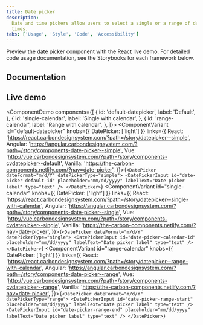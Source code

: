 ```yaml
---
title: Date picker
description:
  Date and time pickers allow users to select a single or a range of dates and
  times.
tabs: ['Usage', 'Style', 'Code', 'Accessibility']
---
```


<PageDescription>

Preview the date picker component with the React live demo. For detailed code
usage documentation, see the Storybooks for each framework below.

</PageDescription>

## Documentation

<Row className="resource-card-group">
<Column colLg={4} colMd={4} noGutterSm>
  <ResourceCard
    subTitle="React"
    href="http://react.carbondesignsystem.com/?path=/story/datepicker--default"
    >

<MdxIcon name="react" />

  </ResourceCard>
</Column>
<Column colLg={4} colMd={4} noGutterSm>
  <ResourceCard
      subTitle="Angular (Community)"
      href="https://angular.carbondesignsystem.com/?path=/story/components-date-picker--basic"
      >

<MdxIcon name="angular" />

  </ResourceCard>
</Column>
<Column colLg={4} colMd={4} noGutterSm>
  <ResourceCard
      subTitle="Vue (Community)"
      href="http://vue.carbondesignsystem.com/?path=/story/components-cvdatepicker--default"
      >

<MdxIcon name="vue" />

  </ResourceCard>
</Column>
</Row>

## Live demo

<ComponentDemo
  components={[
    {
      id: 'default-datepicker',
      label: 'Default',
    },
    {
      id: 'single-calendar',
      label: 'Single with calendar',
    },
    {
      id: 'range-calendar',
      label: 'Range with calendar',
    },
  ]}>
  <ComponentVariant id="default-datepicker" knobs={{
      DatePicker: ['light']
    }}
    links={{
      React:
        'https://react.carbondesignsystem.com/?path=/story/datepicker--simple',
      Angular:
        'https://angular.carbondesignsystem.com/?path=/story/components-date-picker--simple',
      Vue:
        'http://vue.carbondesignsystem.com/?path=/story/components-cvdatepicker--default',
      Vanilla: 'https://the-carbon-components.netlify.com/?nav=date-picker',
    }}>{`
    <DatePicker dateFormat="m/d/Y" datePickerType="simple">
      <DatePickerInput
        id="date-picker-default-id"
        placeholder="mm/dd/yyyy"
        labelText="Date picker label"
        type="text"
      />
    </DatePicker>
  `}</ComponentVariant>
  <ComponentVariant id="single-calendar" knobs={{
      DatePicker: ['light']
    }}
    links={{
      React:
        'https://react.carbondesignsystem.com/?path=/story/datepicker--single-with-calendar',
      Angular:
        'https://angular.carbondesignsystem.com/?path=/story/components-date-picker--single',
      Vue:
        'http://vue.carbondesignsystem.com/?path=/story/components-cvdatepicker--single',
      Vanilla: 'https://the-carbon-components.netlify.com/?nav=date-picker',
    }}>{`
    <DatePicker dateFormat="m/d/Y" datePickerType="single">
      <DatePickerInput
        id="date-picker-calendar-id"
        placeholder="mm/dd/yyyy"
        labelText="Date picker label"
        type="text"
      />
    </DatePicker>
  `}</ComponentVariant>
  <ComponentVariant id="range-calendar" knobs={{
      DatePicker: ['light']
    }}
    links={{
      React:
        'https://react.carbondesignsystem.com/?path=/story/datepicker--range-with-calendar',
      Angular:
        'https://angular.carbondesignsystem.com/?path=/story/components-date-picker--range',
      Vue:
        'http://vue.carbondesignsystem.com/?path=/story/components-cvdatepicker--range',
      Vanilla: 'https://the-carbon-components.netlify.com/?nav=date-picker',
    }}>{`
    <DatePicker dateFormat="m/d/Y" datePickerType="range">
      <DatePickerInput
        id="date-picker-range-start"
        placeholder="mm/dd/yyyy"
        labelText="Date picker label"
        type="text"
      />
      <DatePickerInput
        id="date-picker-range-end"
        placeholder="mm/dd/yyyy"
        labelText="Date picker label"
        type="text"
      />
    </DatePicker>
  `}</ComponentVariant>

  </ComponentDemo>
